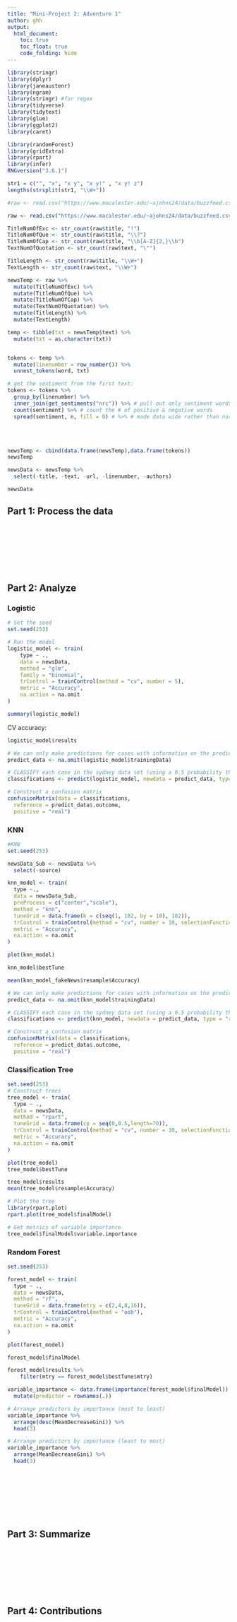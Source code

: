 ```yaml
---
title: "Mini-Project 2: Adventure 1"
author: ghh
output: 
  html_document:
    toc: true
    toc_float: true
    code_folding: hide
---
```



```r
library(stringr)
library(dplyr)
library(janeaustenr)
library(ngram)
library(stringr) #for regex
library(tidyverse)
library(tidytext)
library(glue)
library(ggplot2)
library(caret)

library(randomForest)
library(gridExtra)
library(rpart)  
library(infer) 
RNGversion("3.6.1")

```






```r
str1 = c("", "x", "x y", "x y!" , "x y! z")
lengths(strsplit(str1, "\\W+"))
```



```r
#raw <- read.csv("https://www.macalester.edu/~ajohns24/data/buzzfeed.csv")

raw <- read.csv("https://www.macalester.edu/~ajohns24/data/buzzfeed.csv", header = T, na.strings = c("", " ", NA))

```




```r
TitleNumOfExc <- str_count(raw$title, "!")
TitleNumOfQue <- str_count(raw$title, "\\?")
TitleNumOfCap <- str_count(raw$title, "\\b[A-Z]{2,}\\b")
TextNumOfQuotation <- str_count(raw$text, "\"")

TitleLength <- str_count(raw$title, "\\W+")
TextLength <- str_count(raw$text, "\\W+")
```

```r
newsTemp <- raw %>% 
  mutate(TitleNumOfExc) %>% 
  mutate(TitleNumOfQue) %>% 
  mutate(TitleNumOfCap) %>% 
  mutate(TextNumOfQuotation) %>% 
  mutate(TitleLength) %>% 
  mutate(TextLength)
```


```r
temp <- tibble(txt = newsTemp$text) %>% 
  mutate(txt = as.character(txt))


tokens <- temp %>%
  mutate(linenumber = row_number()) %>%
  unnest_tokens(word, txt)

# get the sentiment from the first text: 
tokens <- tokens %>%
  group_by(linenumber) %>%
  inner_join(get_sentiments("nrc")) %>% # pull out only sentiment words
  count(sentiment) %>% # count the # of positive & negative words
  spread(sentiment, n, fill = 0) # %>% # made data wide rather than narrow
```

\
\



```r
newsTemp <- cbind(data.frame(newsTemp),data.frame(tokens))
newsTemp
```


```r
newsData <- newsTemp %>% 
  select(-title, -text, -url, -linenumber, -authors)

newsData
```






## Part 1: Process the data


\
\
\
\
\
\



## Part 2: Analyze



### Logistic 

```r
# Set the seed
set.seed(253)

# Run the model
logistic_model <- train(
    type ~ .,
    data = newsData,
    method = "glm",
    family = "binomial",
    trControl = trainControl(method = "cv", number = 5),
    metric = "Accuracy",
    na.action = na.omit
)

```

```r
summary(logistic_model)
```



CV accuracy:

```r
logistic_model$results
```


```r
# We can only make predictions for cases with information on the predictor
predict_data <- na.omit(logistic_model$trainingData)

# CLASSIFY each case in the sydney data set (using a 0.5 probability threshold)
classifications <- predict(logistic_model, newdata = predict_data, type = "raw")

# Construct a confusion matrix
confusionMatrix(data = classifications, 
  reference = predict_data$.outcome, 
  positive = "real")
```




### KNN

```r
#KNN
set.seed(253)

newsData_Sub <- newsData %>%
  select(-source)

knn_model <- train(
  type ~.,
  data = newsData_Sub,
  preProcess = c("center","scale"),
  method = "knn",
  tuneGrid = data.frame(k = c(seq(1, 182, by = 10), 182)),
  trControl = trainControl(method = "cv", number = 10, selectionFunction = "best"),
  metric = "Accuracy",
  na.action = na.omit
)
```

```r
plot(knn_model)
```

```r
knn_model$bestTune
```



```r
mean(knn_model_fakeNews$resample$Accuracy)
```


```r
# We can only make predictions for cases with information on the predictor
predict_data <- na.omit(knn_model$trainingData)

# CLASSIFY each case in the sydney data set (using a 0.5 probability threshold)
classifications <- predict(knn_model, newdata = predict_data, type = "raw")

# Construct a confusion matrix
confusionMatrix(data = classifications, 
  reference = predict_data$.outcome, 
  positive = "real")
```


### Classification Tree

```r
set.seed(253)
# Construct trees
tree_model <- train(
  type ~ .,
  data = newsData,
  method = "rpart",
  tuneGrid = data.frame(cp = seq(0,0.5,length=70)),
  trControl = trainControl(method = "cv", number = 10, selectionFunction = "oneSE"),
  metric = "Accuracy",
  na.action = na.omit
)
```

```r
plot(tree_model)
tree_model$bestTune
```


```r
tree_model$results
mean(tree_model$resample$Accuracy)
```

```r
# Plot the tree
library(rpart.plot)
rpart.plot(tree_model$finalModel)

# Get metrics of variable importance
tree_model$finalModel$variable.importance
```




### Random Forest

```r
set.seed(253)

forest_model <- train(
  type ~ .,
  data = newsData,
  method = "rf",
  tuneGrid = data.frame(mtry = c(2,4,8,16)),
  trControl = trainControl(method = "oob"),
  metric = "Accuracy",
  na.action = na.omit
)
```

```r
plot(forest_model)

```


```r
forest_model$finalModel
```



```r
forest_model$results %>% 
    filter(mtry == forest_model$bestTune$mtry)
```



```r
variable_importance <- data.frame(importance(forest_model$finalModel)) %>% 
  mutate(predictor = rownames(.))

# Arrange predictors by importance (most to least)
variable_importance %>% 
  arrange(desc(MeanDecreaseGini)) %>% 
  head(3)

# Arrange predictors by importance (least to most)
variable_importance %>% 
  arrange(MeanDecreaseGini) %>% 
  head(3)
```



\
\
\
\
\
\



## Part 3: Summarize




\
\
\
\
\
\



## Part 4: Contributions



